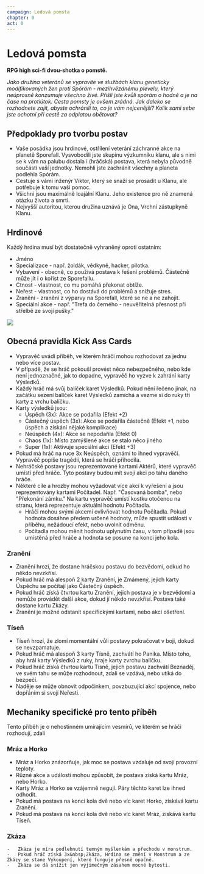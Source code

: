 ```yaml
---
campaign: Ledová pomsta
chapter: 0
act: 0
---
```


# Ledová pomsta

<Heading imageUri="/LP/ScrattCZ_a_squad_of_sci-fi_heroes_heat_death_of_the_universe_hy_472c154b-c146-4e49-b43f-78288b4d7018.png" />

**RPG high sci-fi dvou-shotka o pomstě.**

_Jako družina veteránů se vypravíte ve službách klanu geneticky modifikovaných žen proti Spórám - mezihvězdnému plevelu, který neúprosně konzumuje všechno živé. Přišli jste kvůli spórám o hodně a je na čase na protiútok. Cesta pomsty je ovšem zrádná. Jak daleko se rozhodnete zajít, abyste ochránili to, co je vám nejcenější? Kolik sami sebe jste ochotní při cestě za odplatou obětovat?_

## Předpoklady pro tvorbu postav

-   Vaše posádka jsou hrdinové, ostřílení veterání záchranné akce na planetě Sporefall. Vysvobodili jste skupinu výzkumníku klanu, ale s nimi se k vám na palubu dostala i (hráčská) postava, která nebyla původně součástí vaší jednotky. Nemohli jste zachránit všechny a planeta podlehla Spórám.
-   Cestuje s vámi inženýr Viktor, který se snaží se prosadit u Klanu, ale potřebuje k tomu vaší pomoc.
-   Všichni jsou maximálně loajální Klanu. Jeho existence pro ně znamená otázku života a smrti.
-   Nejvyšší autoritou, kterou družina uznává je Ona, Vrchní zástupkyně Klanu.

## Hrdinové

Každý hrdina musí být dostatečně vyhraněný oproti ostatním:

-   Jméno
-   Specializace - např. žoldák, vědkyně, hacker, pilotka.
-   Vybavení - obecně, co používá postava k řešení problémů. Částečně může jít i o kořist ze Sporefallu.
-   Ctnost - vlastnost, co mu pomáhá překonat obtíže.
-   Neřest - vlastnost, co ho dostává do problémů a snižuje stres.
-   Zranění - zranění z výparvy na Sporefall, které se ne a ne zahojit.
-   Speciální akce - např. "Trefa do černého - neuvěřitelná přesnost při střelbě ze svojí pušky."

![](/LP/WarTourist_cyberpunk_balcony_gun_fight_syd_mead_c93441f4-81c0-4215-bf7a-d9c0cd652f0d.png)

## Obecná pravidla Kick Ass Cards

-   Vypravěč uvádí příběh, ve kterém hráči mohou rozhodovat za jednu nebo více postav.
-   V případě, že se hráč pokouší provést něco nebezpečného, nebo kde není jednoznačné, jak to dopadne, vypravěč ho vyzve k zahrání karty Výsledků.
-   Každý hráč má svůj balíček karet Výsledků. Pokud nění řečeno jinak, na začátku sezení balíček karet Výsledků zamíchá a vezme si do ruky tři karty z vrchu balíčku.
-   Karty výsledků jsou:
    -   Úspěch (3x): Akce se podařila (Efekt +2)
    -   Částečný úspěch (3x): Akce se podařila částečně (Efekt +1, nebo úspěch a získání nějaké komplikace)
    -   Neúspěch (4x): Akce se nepodařila (Efekt 0)
    -   Chaos (1x): Místo zamýšlené akce se stalo něco jiného
    -   Super (1x): Aktivuje speciální akci (Efekt +3)
-   Pokud má hráč na ruce 3x Neúspěch, oznámí to ihned vypravěči. Vypravěč popíše tragédii, která se hráči přihodila.
-   Nehráčské postavy jsou reprezentované kartami Aktérů, které vypravěč umístí před hráče. Tyto postavy budou mít svojí akci po tahu daného hráče.
-   Některé cíle a hrozby mohou vyžadovat více akcí k vyřešení a jsou reprezentovány kartami Počítadel. Např. "Časovaná bomba", nebo "Překonání zámku." Na kartu vypravěč umístí kostku otočenou na stranu, která reprezentuje aktuální hodnotu Počítadla.
    -   Hráči mohou svými akcemi ovlivňovat hodnotu Počítadla. Pokud hodnota dosáhne předem určené hodnoty, může spustit události v příběhu, nežádoucí efekt, nebo uvolnit odměnu.
    -   Počítadla mohou měnit hodnotu uplynutím času, v tom případě jsou umístěná před hráče a hodnota se posune na konci jeho kola.

### Zranění

-   Zranění hrozí, že dostane hráčskou postavu do bezvědomí, odkud ho někdo nevzkřísí.
-   Pokud hráč má alespoň 2 karty Zranění, je Zmámený, jejich karty Úspěchu se počítají jako Částečný úspěch.
-   Pokud hráč získá čtvrtou kartu Zranění, jejich postava je v bezvědomí a nemůže provádět další akce, dokud jí někdo nevzkřísí. Postava také dostane kartu Zkázy.
-   Zranění je možné odstanit specifickými kartami, nebo akcí ošetření.


<List>
    <Effect {...effects[0]} className="not-prose drop-shadow-md print:drop-shadow-none print:filter-none" />
    <Effect {...effects[1]} className="not-prose drop-shadow-md print:drop-shadow-none print:filter-none" />
</div>

### Tíseň

-   Tíseň hrozí, že zlomí momentální vůli postavy pokračovat v boji, dokud se nevzpamatuje.
-   Pokud hráč má alespoň 3 karty Tísně, zachvátí ho Panika. Místo toho, aby hrál karty Výsledků z ruky, hraje karty zvrchu balíčku.
-   Pokud hráč získá čtvrtou kartu Tísně, jejich postavu zachvátí Beznaděj, ve svém tahu se může rozhodnout, zdali se vzdává, nebo utíká do bezpečí.
-   Naděje se může obnovit odpočinkem, povzbuzující akcí spojence, nebo dopřáním si svojí Neřesti.

<List>
    <Effect {...effects[1]} className="not-prose drop-shadow-md print:drop-shadow-none print:filter-none" />
    <Effect {...effects[4]} className="not-prose drop-shadow-md print:drop-shadow-none print:filter-none" />
    <Effect {...effects[5]} className="not-prose drop-shadow-md print:drop-shadow-none print:filter-none" />
</List>

## Mechaniky specifické pro tento příběh

Tento příběh je o nehostinném umírajícím vesmírů, ve kterém se hráči rozhodují, zdali

### Mráz a Horko

-   Mráz a Horko znázorňuje, jak moc se postava vzdaluje od svojí provozní teploty.
-   Různé akce a události mohou způsobit, že postava získá kartu Mráz, nebo Horko.
-   Karty Mráz a Horko se vzájemně negují. Páry těchto karet lze ihned odhodit.
-   Pokud má postava na konci kola dvě nebo víc karet Horko, získává kartu Zranění.
-   Pokud má postava na konci kola dvě nebo víc karet Mráz, získává kartu Tíseň.

<List>
    <Effect {...effects[9]} className="not-prose drop-shadow-md print:drop-shadow-none print:filter-none" />
    <Effect {...effects[10]} className="not-prose drop-shadow-md print:drop-shadow-none print:filter-none" />
</List>

### Zkáza

    -   Zkáza je míra podlehnutí temným myšlenkám a přechodu v monstrum.
    -   Pokud hráč získá 3x&nbsp;Zkáza, Hrdina se změní v Monstrum a ze Zkázy se stane Vykoupení, které funguje přesně opačně.
    -   Zkáza se dá snížit jen výjimečným zásahem mocné bytosti.

<List>
    <Effect {...effects[13]} className="not-prose drop-shadow-md print:drop-shadow-none print:filter-none" />
</List>
